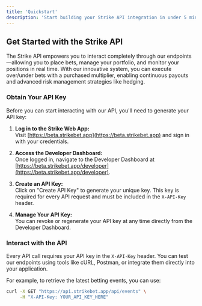 ```yaml
---
title: 'Quickstart'
description: 'Start building your Strike API integration in under 5 minutes'
---
```




## Get Started with the Strike API

The Strike API empowers you to interact completely through our endpoints—allowing you to place bets, manage your portfolio, and monitor your positions in real time. With our innovative system, you can execute over/under bets with a purchased multiplier, enabling continuous payouts and advanced risk management strategies like hedging.

### Obtain Your API Key

Before you can start interacting with our API, you'll need to generate your API key:

1. **Log in to the Strike Web App:**  
   Visit [https://beta.strikebet.app](https://beta.strikebet.app) and sign in with your credentials.

2. **Access the Developer Dashboard:**  
   Once logged in, navigate to the Developer Dashboard at  [https://beta.strikebet.app/developer](https://beta.strikebet.app/developer).

3. **Create an API Key:**  
   Click on "Create API Key" to generate your unique key. This key is required for every API request and must be included in the `X-API-Key` header.

4. **Manage Your API Key:**  
   You can revoke or regenerate your API key at any time directly from the Developer Dashboard.

### Interact with the API

Every API call requires your API key in the `X-API-Key` header. You can test our endpoints using tools like cURL, Postman, or integrate them directly into your application.

For example, to retrieve the latest betting events, you can use:

```bash
curl -X GET "https://api.strikebet.app/api/events" \
     -H "X-API-Key: YOUR_API_KEY_HERE"
